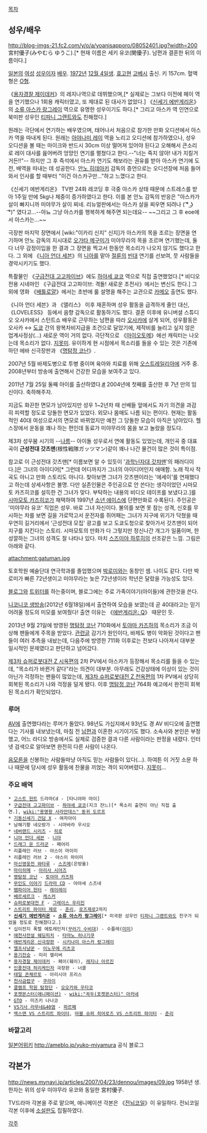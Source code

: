 [[목차]]

== 성우/배우 ==
http://blog-imgs-21.fc2.com/y/o/a/yoanisapporo/08052401.jpg?width=200
宮村優子(みやむら ゆうこ).[* 현재 이름은 세키 유코(関優子). 남편과 결혼한 뒤의 이름이다.]

[[일본]]의 [[여성]] [[성우]]이자 [[배우]]. [[1972년]] [[12월 4일]]생. [[효고]]현 [[고베]]시 출신. 키 157cm. 혈액형은 [[O형]].

《[[용자경찰 제이데커]]》의 레지나역으로 데뷔했으며,[* 실제로는 그보다 이전에 페이 역을 연기했으나 1회용 캐릭터였고, 또 제대로 된 대사가 없었다.] 《[[신세기 에반게리온]]》의 [[소류 아스카 랑그레이]] 역으로 유명한 성우이기도 하다.[* 그리고 아스카 역 인연으로 북미판 성우인 [[티파니 그랜트]]와도 친해졌다.]

원래는 극단에서 연기하는 배우였으며, 태어나서 처음으로 참가한 만화 오디션에서 아스카 역을 따내게 된다. 원래는 [[아야나미 레이]] 역을 노리고 오디션에 참가하였으나, 성우 오디션을 볼 때는 마이크와 반드시 30cm 이상 떨어져 있어야 된다고 오해해서 큰소리로 레이 대사를 읊어버려 엉망인 연기를 펼쳤다고 한다.--"너는 죽지 않아! 내가 지킬거거든!!"-- 하지만 그 후 즉석에서 아스카 연기도 해보라는 권유를 받아 아스카 연기에 도전, 배역을 따내는 데 성공한다. [[안노 히데아키]] 감독의 증언으로는 오디션장에 처음 들어와서 인사를 할 때부터 "이건 아스카구만..."하고 느꼈다고 한다.

《신세기 에반게리온》 TV판 24화 레코딩 후 극중 아스카 상태 때문에 스트레스를 받아 1주일 만에 5kg나 체중이 증가하였다고 한다. 이를 본 안노 감독의 반응은 "아스카가 살이 빠지니까 미야무가 살이 찌네. 리뉴얼판에서는 아스카 살을 찌우면 되려나 ( ͡° ͜ʖ ͡°)" 였다고...--아뇨 그냥 아스카를 행복하게 해주면 되는데요-- ~~그리고 그 후 eoe에서 아스카는...~~

극장판 마지막 장면에서 [wiki:"이카리 신지" 신지]가 아스카의 목을 조르는 장면을 연기하며 안노 감독의 지시대로 [[오가타 메구미]]가 미야무라의 목을 조르며 연기했는데, 둘 다 너무 감정이입을 한 결과 그 장면을 찍고서 한동안 목소리가 나오지 않기도 했다고 한다. 그 외에 《[[니아 언더 세븐]]》의 [[니아(니아 언더 세븐)|니아]]를 맡아 [[절륜]]의 [[빈대]] 연기를 선보여, 뭇 사람들을 경악시키기도 했다.

특촬물인 《[[구급전대 고고파이브]]》에도 [[하야세 쿄코]] 역으로 직접 출연했었다.[* 비디오 전용 시네마인 《구급전대 고고파이브: 격돌! 새로운 초전사》에서는 변신도 한다.] 그 외에 영화 《[[배틀로얄(소설)|배틀로얄]]》에서는 초반에 룰 설명을 해주는 교관으로 [[카메오]] 출연도 했다.

《니아 언더 세븐》과 《앨리스》 이후 재혼하며 성우 활동을 급격하게 줄인 대신, 《LOVELESS》 등에서 음향 감독으로 활동하기도 했다. 결혼 이후에 유니버셜 스튜디오 오사카에서 스턴트쇼 배우로 근무하는 남편을 따라 [[오사카]]에 살게 되어, 성우활동은 오사카 ↔ [[도쿄]] 간의 왕복차비지급을 조건으로 달았기에, 제작비를 늘리고 싶지 않은 업계사정상(…) 새로운 역이 거의 없다. 극단적으로 《[[마이오토메]]》에선 캐릭터는 나오는데 목소리가 없다. [[지못미]]. 유이하게 현 시점에서 목소리를 들을 수 있는 것은 기존에 하던 에바 신극장판과 《[[명탐정 코난]]》.

2007년 5월 바제도병으로 투병 중이며 육아와 치료를 위해 [[오스트레일리아]]에 거주 중. 2008년부터 방송에 출연해서 건강한 모습을 보여주고 있다.

2011년 7월 25일 둘째 아이를 출산하였다.[http://ameblo.jp/yuko-miyamura/day-20110204.html #] 2004년에 첫째를 출산한 후 7년 만의 임신이다. 축하해주자.

지금도 화끈한 면모가 남아있지만 성우 1~2년차 때 선배들 앞에서도 자기 의견을 과감히 피력할 정도로 당돌한 면모가 있었다. 외모나 몸매도 나름 되는 편이다. 현재는 활동적인 40대 여성으로서의 면모로 바뀌었지만 예전 그 당돌한 모습이 아직은 남아있다. 헬스장에서 운동을 꽤나 하는 편인데 동료가 미야무라의 몸을 보고 놀랐을 정도다.

제3차 성우붐 시기의 --[[나름]]-- 아이돌 성우로서 연예 활동도 있었는데, 개인곡 중 대표곡이 '''근성전대 갓츠맨'''(根性戦隊ガッツマン)같이 꽤나 나간 물건이 많은 것이 특이점.

참고로 이 근성전대 갓츠맨[* 이름보면 알 수 있듯이 '[[과학닌자대 갓챠맨]]'의 패러디이다.]은 그녀의 아이디어[* 그런데 어디까지가 그녀의 아이디어인지 애매함. 노래 작사 작곡도 아니고 만화 스토리도 아니다. 찾아보면 그녀가 갓츠맨이라는 '에세이'를 연재했다고 하는데 상세사항은 불명. 다만 실존인물은 주인공으로 안 쓴다는 생각이었던 시마모토 카즈히코를 설득한 건 그녀가 맞다. 부탁하는 내용의 비디오 테이프를 보냈다고.]를 [[시마모토 카즈히코]]가 채택하여 1997년 [[소년 에이스]]에 단편만화로 수록된다. 주인공은 '미야무라 유코' 직업은 성우. 바로 그녀 자신이다. 불의를 보면 못 참는 성격, 신호를 무시하는 차를 보면 길을 가로막고서 운전자를 쥐어패는 그녀가 지구에 위기가 닥쳤을 때 우연히 길거리에서 '근성전대 모집' 광고를 보고 도쿄도청으로 찾아가서 갓츠맨이 되어 지구를 지킨다는 스토리. 시마모토의 만화가 다 그렇지만 정신나간 개그가 일품이며, 한성깔하는 그녀의 성격도 잘 나타나 있다. 마치 [[스즈미야 하루히]]의 선조같은 느낌. 그림은 아래와 같다.

attachment:gatuman.jpg

토호학원 예술단대 연극학과를 졸업했으며 [[박로미]]와는 동창인 셈. 나이도 같다. 다만 박로미가 빠른 72년생이고 미야무라는 늦은 72년생이라 학년은 달랐을 가능성도 있다.

[[블로그]]와 [[트위터]]를 하는중이며, 블로그에는 주로 가족이야기(아이들)에 관한것을 쓴다.

[[니코니코 생방송]](2012년 6월18일)에서 출연하여 모습을 보였는데 곧 40대라고는 믿기 어려울 정도의 미모를 보여줬다! 출연 이유는 《[[에반게리온: Q]]》 때문인 듯.

2013년 9월 21일에 방영된 [[명탐정 코난]] 710화에서 [[토야마 카즈하]]의 목소리가 조금 이상해 팬들에게 주목을 받았다. [http://alonestar.egloos.com/4829611 관련글] 감기가 원인이다, 바제도 병이 악화된 것이다고 팬들이 여러 추측을 내놨는데, 다음주에 방영한 711화 이후로는 전보다 나아져서 대부분 일시적인 문제였다고 판단하고 넘어갔다.

[[제3차 슈퍼로봇대전 Z 시옥편]]의 2차 PV에서 아스카가 등장해서 목소리를 들을 수 있는데, "목소리가 바뀐거 같다"라는 의견이 대부분. 아무래도 건강상태에 이상이 있는 것이 아닌가 걱정하는 팬들이 많았는데, [[제3차 슈퍼로봇대전 Z 천옥편]]의 1차 PV에서 상당히 회복된 목소리가 나와 걱정을 덜게 됐다. 이후 [[명탐정 코난]] 764화 예고에서 완전히 회복된 목소리가 확인되었다.

=== 루머 ===
[[AV]]에 출연했다라는 루머가 돌았다. 98년도 가십지에서 93년도 경 AV 비디오에 출연했다는 기사를 내보냈는데, 마침 전 [[남편]]과 이혼한 시기이기도 했다. 소속사와 본인은 부정했고, 어느 라디오 방송에서도 실제로 검증한 결과 다른 사람이라는 판정을 내렸다. 인터넷 검색으로 알아보면 완전히 다른 사람이 나온다.

[[음모론]]을 신봉하는 사람들마냥 아직도 믿는 사람들이 있다(…). 하여튼 이 거짓 소문 하나 때문에 당시에 성우 활동에 찬물을 끼얹는 격이 되어버렸다. [[지못미]]...

=== 주요 배역 ===
 * [[고스트 헌트]] 드라마Cd - [타니야마 마이]
 * [[구급전대 고고파이브]] - [[하야세 쿄코]](지크 쟌느)[* 목소리 출연이 아닌 직접 출연.], [[wiki:"용명왕 사라만데스" 동귀 도르프]]
 * [[기동신세기 건담 X]] - 여자아이
 * 남해기황 네오랑가 - 시마바라 우시오
 * [[네버랜드 시리즈]] - [[히로]]
 * [[니아 언더 세븐]] - [[니아]]
 * [[드래그 온 드라군]] - 페어리
 * 리플레인 러브 - 야스이 마이미
 * 리플레인 러브 2 - 야스이 마이미
 * [[마신영웅전 와타루]] - [[스즈메]](은방울)
 * [[마이히메]] - [[아리사 시어즈]]
 * [[명탐정 코난]] - [[토야마 카즈하]]
 * [[무인도 이야기]] [[드라마 CD]] - 아야세 스즈네
 * [[뱀파이어 헌터]] - [[레이레이]]
 * [[베르세르크]] - [[캐스커]]
 * [[슈퍼로봇대전 F]] - [[그레이스 우리진]]
 * [[스트리트 파이터 제로]] - [[춘리]], [[로즈]]제로2까지
 * '''[[신세기 에반게리온]] - [[소류 아스카 랑그레이]]'''[* 미국판 성우인 [[티파니 그랜트]]와도 친구가 되었을 정도로 친해졌다고.]
 * 십이전지 폭렬 에토레인저([[꾸러기 수비대]]) - 수플레([[미미]])
 * [[애천사전설 웨딩피치]] - [[타마노 히나기쿠]]
 * [[에반게리온 신극장판]] - [[시키나미 아스카 랑그레이]]
 * [[엘프사냥꾼]] - [[이노우에 리츠코]]
 * [[용기전승]] - 미리 캘리버
 * [[용자경찰 제이데커]] - 페이(훼이), [[레지나 아르진]]
 * [[인풍전대 허리케인저]] 극장판 - 너클
 * [[테일 콘체르토]] - 아리시아 프리스
 * [[천사금렵구]] - [[쿠라이]]
 * [[클램프 학원 탐정단]] - [[오오카와 우타코]]
 * [[포켓몬스터(애니메이션)]] - [[wiki:"꼭두(포켓몬스터)" 아카네]]
 * [[GTO]] - 미즈키 나나코
 * [[VS기사 라무네&40염]] - [[파르페(VS기사 라무네&40염)|파르페]]
 * [[엑스맨 VS 스트리트 파이터]], [[마블 슈퍼 히어로즈 VS 스트리트 파이터]] - [[춘리]]
=== 바깥고리 ===
[http://ja.wikipedia.org/wiki/%E5%AE%AE%E6%9D%91%E5%84%AA%E5%AD%90_(%E5%A3%B0%E5%84%AA) 일본어위키]
http://ameblo.jp/yuko-miyamura 공식 블로그


== 각본가 ==
http://news.mynavi.jp/articles/2007/04/23/dennou/images/09.jpg
1958년 생. 한자는 위의 성우 미야무라 유코와 동일한 宮村優子.

TV드라마 각본을 주로 맡으며, 애니메이션 각본은 《[[전뇌코일]]》이 유일하다. 전뇌코일 각본 이후에 [[소설판]]도 집필하였다.

[[각주]]
